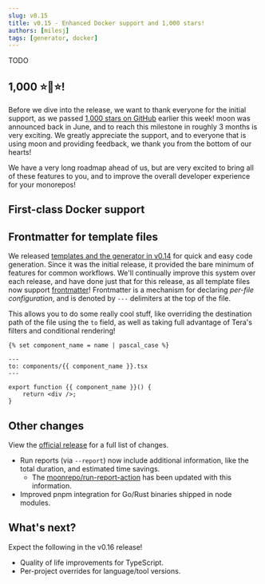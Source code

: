 ```yaml
---
slug: v0.15
title: v0.15 - Enhanced Docker support and 1,000 stars!
authors: [milesj]
tags: [generator, docker]
---
```



TODO

<!--truncate-->

## 1,000 ⭐️🌟⭐️!

Before we dive into the release, we want to thank everyone for the initial support, as we passed
[1,000 stars on GitHub](https://github.com/moonrepo/moon) earlier this week! moon was announced back
in June, and to reach this milestone in roughly 3 months is very exciting. We greatly appreciate the
support, and to everyone that is using moon and providing feedback, we thank you from the bottom of
our hearts!

We have a very long roadmap ahead of us, but are very excited to bring all of these features to you,
and to improve the overall developer experience for your monorepos!

## First-class Docker support

## Frontmatter for template files

We released [templates and the generator in v0.14](./v0.14) for quick and easy code generation.
Since it was the initial release, it provided the bare minimum of features for common workflows.
We'll continually improve this system over each release, and have done just that for this release,
as all template files now support [frontmatter](../docs/guides/codegen#frontmatter)! Frontmatter is
a mechanism for declaring _per-file configuration_, and is denoted by `---` delimiters at the top of
the file.

This allows you to do some really cool stuff, like overriding the destination path of the file using
the `to` field, as well as taking full advantage of Tera's filters and conditional rendering!

```twig
{% set component_name = name | pascal_case %}

---
to: components/{{ component_name }}.tsx
---

export function {{ component_name }}() {
	return <div />;
}
```

## Other changes

View the
[official release](https://github.com/moonrepo/moon/releases/tag/%40moonrepo%2Fcli%400.15.0) for a
full list of changes.

- Run reports (via `--report`) now include additional information, like the total duration, and
  estimated time savings.
  - The [moonrepo/run-report-action](https://github.com/marketplace/actions/moon-ci-run-reports) has
    been updated with this information.
- Improved pnpm integration for Go/Rust binaries shipped in node modules.

## What's next?

Expect the following in the v0.16 release!

- Quality of life improvements for TypeScript.
- Per-project overrides for language/tool versions.
